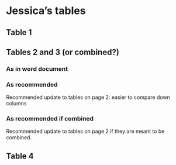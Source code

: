 # Jessica's tables
\clearpage

## Table 1
\vspace{-1cm}

\begin{center}
\singlespacing
\captionof{table}{\label{tab:mytable1} Caption for first table}
\small
\begin{tabular}{@{}p{0.8in}p{2.6in}p{2.6in}c@{}}
\toprule
& \begin{center}\vspace{-15pt}\textbf{Advantages}\vspace{-11pt}\end{center} & \begin{center}\vspace{-15pt}\textbf{Disadvantages}\vspace{-11pt}\end{center}\\ 
\midrule
\vspace{-11pt}\begin{center} \textbf{Method 0: Sample and Analyze} \end{center} &
  \vspace{-11pt}\begin{itemize}
\item Familiar functionalities remain accessible
\item	Modeling and analysis run quickly due to working with small datasets
\item Little to no complications
\end{itemize}
& 
  \vspace{-11pt}\begin{itemize}
\item Large volumes of data lost
\item Frequent model discrepancies due to sampling variability
\item For predictive modeling, low confidence expands margin of error for estimates 
\end{itemize} \\
\vspace{-11pt}\begin{center} \textbf{Method 1:\\ Use all data} \end{center} 
& 
 \vspace{-11pt} \begin{itemize}
\item No data loss, so models have higher accuracy rates and narrower margins of error
\end{itemize}
&
 \vspace{-11pt} \begin{itemize}
\item Cannot store large datasets in R without running out of memory and/or breaking the workflow
\end{itemize} \\
\vspace{-11pt}\begin{center} \textbf{Method 2:\\ Chunk and Aggregate} \end{center} 
& 
  \vspace{-11pt}\begin{itemize}
\item Fairly straightforward with certain processes
\item Faster runtimes compared to Method 1 while maintaining consistent results (See Fig. 2.6)
\item All R functionalities accessible
\end{itemize}
& 
  \vspace{-11pt}\begin{itemize}
\item Often, simple implementations to parallelize chunk results do not exist (i.e. classification tree (2.2))
\item Still requires all data to be loaded in at some point
\item Only minimally faster
\end{itemize}\\
\vspace{-11pt}\begin{center} \textbf{Method 3:\\ Use\\ Distributed\\ Computing} \end{center} 
& 
  \vspace{-11pt}\begin{itemize}
\item Once learning curve is overcome, 
\item Runtimes for jobs are extremely fast
\item Prediction accuracy rates maintained with model fitting
\end{itemize}
& 
  \vspace{-11pt}\begin{itemize}
\item Steep learning curve and confusing documentation (Setup, Connection, Function usage)
\item Limited visualization options
\item Technical issues are common and recurring when working on clusters
\end{itemize}\\
\bottomrule
\end{tabular}
\end{center}

\clearpage

## Tables 2  and 3 (or combined?)

###  As in word document
\begin{center}
\singlespacing
\captionof{table}{\label{tab:mytable2} Logistic regression model}
\small
\begin{tabular}{@{}lccc@{}}
\toprule
 & \textbf{1: Entire} & \textbf{2: Chunk and} & \textbf{3: Sparklyr}\\
\textbf{Measure} & \textbf{Dataset} & \textbf{Aggregate} & \textbf{(HPGC)}\\
\midrule
Runtime & 1m 16s & 1m 5s & 8s \\
Training Set Accuracy$^*$ & 	76.65\% & 	76.65\%  & 	76.71\% \\
Test Set Accuracy$^\dagger$	& 83.87\%	& 83.86\%	& 83.93\% \\
\bottomrule
\multicolumn{4}{p{4.6in}}{{\footnotesize 

$*$ Based on Bureau of Transportation Statistics (BTS) Airline Traffic Data in January 2017

$\dagger$ Based on BTS Airline Traffic Data in February 2017}}
\end{tabular}
\end{center}

\begin{center}
\singlespacing
\captionof{table}{\label{tab:mytable3} Classification tree model}
\small
\begin{tabular}{@{}lccc@{}}
\toprule
 & \textbf{1: Entire} & \textbf{2: Chunk and} & \textbf{3: Sparklyr}\\
\textbf{Measure} & \textbf{Dataset} & \textbf{Aggregate} & \textbf{(HPGC)}\\
\midrule
Runtime &	8s &	-- & 12s \\
Training Set Accuracy$^*$ &	76.82\%	&	-- & 76.73\%\\
Test Set Accuracy$^\dagger$ &	83.52\%	& -- &	83.95\%\\
\bottomrule
\multicolumn{4}{p{4.6in}}{{\footnotesize 

$*$ Based on Bureau of Transportation Statistics (BTS) Airline Traffic Data in January 2017

$\dagger$ Based on BTS Airline Traffic Data in February 2017}}
\end{tabular}
\end{center}

\clearpage

### As recommended 
Recommended update to tables on page 2: easier to compare down columns 

\begin{center}
\singlespacing
\captionof{table}{\label{tab:mytable2update} Logistic Regression Model}
\small
\begin{tabular}{@{}lccc@{}}
\toprule
 &  & \textbf{Training Set} & \textbf{Test Set}\\
\textbf{Method} & \textbf{Runtime} & \textbf{Accuracy$^*$} & \textbf{Accuracy$^\dagger$}\\
\midrule
1: Entire Dataset &	1m 16s	& 76.65\%	& 83.87\% \\
2: Chunk and Aggregate &	1m 5s	& 76.65\%	& 83.86\% \\
3: Sparklyr (HPGC) & 	8s	& 76.71\%	& 83.93\% \\
\bottomrule
\multicolumn{4}{p{4.6in}}{{\footnotesize 

$*$ Based on Bureau of Transportation Statistics (BTS) Airline Traffic Data in January 2017

$\dagger$ Based on BTS Airline Traffic Data in February 2017}}
\end{tabular}
\end{center}


\begin{center}
\singlespacing
\captionof{table}{\label{tab:mytable3update} Classification Tree Model}
\small
\begin{tabular}{@{}lccc@{}}
\toprule
 &  & \textbf{Training Set} & \textbf{Test Set}\\
\textbf{Method} & \textbf{Runtime} & \textbf{Accuracy$^*$} & \textbf{Accuracy$^\dagger$}\\
\midrule
1: Entire Dataset &	8s	& 76.82\%	& 83.52\% \\
2: Chunk and Aggregate &	-- &	-- &	-- \\
3: Sparklyr (HPGC) &	12s &	76.73\% &	83.95\% \\
\bottomrule
\multicolumn{4}{p{4.6in}}{{\footnotesize 

$*$ Based on Bureau of Transportation Statistics (BTS) Airline Traffic Data in January 2017

$\dagger$ Based on BTS Airline Traffic Data in February 2017}}
\end{tabular}
\end{center}

\clearpage

### As recommended if combined
Recommended update to tables on page 2 if they are meant to be combined. 

\begin{center}
\singlespacing
\captionof{table}{\label{tab:mytable2combined} Caption for combined table}
\small
\begin{tabular}{@{}lccc@{}}
\toprule
 &  & \textbf{Training Set} & \textbf{Test Set}\\
\textbf{Method} & \textbf{Runtime} & \textbf{Accuracy$^*$} & \textbf{Accuracy$^\dagger$}\\
\midrule
\textbf{Logistic Regression Model} & & &\\
\hspace*{4mm}1: Entire Dataset &	1m 16s	& 76.65\%	& 83.87\% \\
\hspace*{4mm}2: Chunk and Aggregate &	1m 5s	& 76.65\%	& 83.86\% \\
\hspace*{4mm}3: Sparklyr (HPGC) & 	8s	& 76.71\%	& 83.93\% \\\\
\textbf{Classification Tree Model} & & &\\
\hspace*{4mm}1: Entire Dataset &	8s	& 76.82\%	& 83.52\% \\
\hspace*{4mm}2: Chunk and Aggregate &	-- &	-- &	-- \\
\hspace*{4mm}3: Sparklyr (HPGC) &	12s &	76.73\% &	83.95\% \\
\bottomrule
\multicolumn{4}{p{4.6in}}{{\footnotesize 

$*$ Based on Bureau of Transportation Statistics (BTS) Airline Traffic Data in January 2017

$\dagger$ Based on BTS Airline Traffic Data in February 2017}}
\end{tabular}
\end{center}

\clearpage


## Table 4

\begin{center}
\singlespacing
\captionof{table}{\label{tab:mytable4} Caption for third table}
\small
\begin{tabular}{@{}lcc@{}}
\toprule
 & \multicolumn{2}{c}{\textbf{Predicted Probability of Delay (Std. error)}}\\
\textbf{Method} & \textbf{6 AM Flight} & \textbf{6 PM Flight}\\
\midrule
0: Sample and Analyze$^*$ & &\\
  \hspace*{8mm}\textit{Sample 1}	& 18.6\%  (0.0129) &	30.7\%  (0.0178) \\
	\hspace*{8mm}\textit{Sample 2}	& 17.9\%  (0.0129) &	30.4\%  (0.0183)\\
1: Use Entire Dataset	& 17.5\%  (0.0060)	& 29.6\%  (0.0086)\\
2: Chunk and Aggregate &	17.5\%  (0.0084)	& 29.1\%  (0.0122)\\
3: Use Distributed Computing &	18.5\%   (---) & 	30.9\%   (---)\\
\bottomrule
\multicolumn{3}{p{4.6in}}{{\footnotesize 
$*$ Results are pulled from sample example in Chapter 1

--- Sparklyr predictions did not return standard error for fitted probability}}
\end{tabular}
\end{center}
